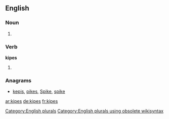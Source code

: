 ==English==

===Noun===
{{head|en}}

# {{plural of|kipe}}

===Verb===
'''kipes'''

# {{en-third-person singular of|kipe}}

===Anagrams===
* [[kepis#English|kepis]], [[pikes#English|pikes]], [[Spike#English|Spike]], [[spike#English|spike]]

[[Category:English plurals]][[Category:English plurals using obsolete wikisyntax]]

[[ar:kipes]]
[[de:kipes]]
[[fr:kipes]]